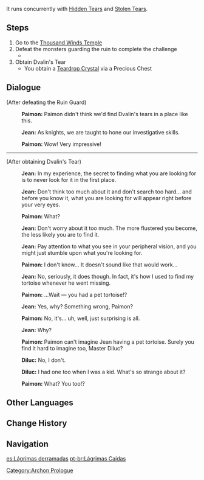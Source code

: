 {{Quest Infobox
|id            = 00380
|type          = Archon
|chapter       = Prologue
|actNum        = II
|act           = For a Tomorrow Without Tears
|part          = 11
|description   = The Holy Lyre is in poor condition, but you manage to restore some of its Anemo power by using [[Dvalin]]'s tears. To restore its full power, you will need to look for more tears.
|startLocation = [[Thousand Winds Temple]], [[Mondstadt]]
|prev          = State of the Holy Lyre der Himmel
|next          = Crystal Tears
|exp           = 250
|mora          = 6,000
|primogems     = 20
|other         = {{Card|Character EXP|3,125}}{{Card|Fine Enhancement Ore|7}}{{Card|Teardrop Crystal|1}}
|characters    = Diluc;Jean;Paimon;Traveler
|voiced        = yes
}}
{{TeyvatQuest|0|2|part=11}}
It runs concurrently with [[Hidden Tears]] and [[Stolen Tears]].

==Steps==
# Go to the [[Thousand Winds Temple]]
# Defeat the monsters guarding the ruin to complete the challenge
#* {{Enemy|Ruin Guard|x=1}}
# Obtain Dvalin's Tear
#* You obtain a [[Teardrop Crystal]] via a Precious Chest

==Dialogue==
{{dialogue start}}
;(After defeating the Ruin Guard)
:{{A|vo mdaq057 3 paimon 01.ogg}} '''Paimon:''' Paimon didn't think we'd find Dvalin's tears in a place like this.
:{{A|vo mdaq057 3 qin 01.ogg}} '''Jean:''' As knights, we are taught to hone our investigative skills.
:{{A|vo mdaq057 3 paimon 02.ogg}} '''Paimon:''' Wow! Very impressive!

----

;(After obtaining Dvalin's Tear)
:{{A|vo mdaq057 3 qin 02.ogg}} '''Jean:''' In my experience, the secret to finding what you are looking for is to never look for it in the first place.
:{{A|vo mdaq057 3 qin 03.ogg}} '''Jean:''' Don't think too much about it and don't search too hard... and before you know it, what you are looking for will appear right before your very eyes.
:{{A|vo mdaq057 3 paimon 03.ogg}} '''Paimon:''' What?
:{{A|vo mdaq057 3 qin 04.ogg}} '''Jean:''' Don't worry about it too much. The more flustered you become, the less likely you are to find it.
:{{A|vo mdaq057 3 qin 05.ogg}} '''Jean:''' Pay attention to what you see in your peripheral vision, and you might just stumble upon what you're looking for.
:{{A|vo mdaq057 3 paimon 04.ogg}} '''Paimon:''' I don't know... It doesn't sound like that would work...
:{{A|vo mdaq057 3 qin 06.ogg}} '''Jean:''' No, seriously, it does though. In fact, it's how I used to find my tortoise whenever he went missing.
:{{A|vo mdaq057 3 paimon 05.ogg}} '''Paimon:''' ...Wait &mdash; you had a pet tortoise!?
:{{A|vo mdaq057 3 qin 07.ogg}} '''Jean:''' Yes, why? Something wrong, Paimon?
:{{A|vo mdaq057 3 paimon 06.ogg}} '''Paimon:''' No, it's... uh, well, just surprising is all.
:{{A|vo mdaq057 3 qin 08.ogg}} '''Jean:''' Why?
:{{A|vo mdaq057 3 paimon 07.ogg}} '''Paimon:''' Paimon can't imagine Jean having a pet tortoise. Surely you find it hard to imagine too, Master Diluc?
:{{A|vo mdaq057 3 diluc 01.ogg}} '''Diluc:''' No, I don't.
:{{A|vo mdaq057 3 diluc 02.ogg}} '''Diluc:''' I had one too when I was a kid. What's so strange about it?
:{{A|vo mdaq057 3 paimon 08.ogg}} '''Paimon:''' What? You too!?
{{dialogue end}}

==Other Languages==
{{Other Languages
|en      = Fallen Tears
|zhs     = 遗落之泪
|zhs_rm  = Yíluò zhī Lèi
|zht     = 遺落之淚
|zht_rm  = Yíluò zhī Lèi
|zh_tl   = Fallen Lost Tears
|ja      = 紛失した涙
|ja_rm   = Funshitsu Shita Namida
|ja_tl   = Lost Tears
|ko      = 떨어진 눈물
|ko_rm   = 
|ko_tl   = 
|es      = Lágrimas derramadas
|es_tl   = Spilled Tears
|fr      = Larmes oubliées
|fr_tl   = Forgotten Tears
|ru      = Пролитые слёзы
|ru_tl   = 
|th      = น้ำตาที่เหลืออยู่
|th_rm   = Namta thiluea yu
|th_tl   = Remaining Tears
|vi      = Giọt Nước Mắt Bị Bỏ Quên
|vi_tl   = 
|de      = Vergossene Tränen
|de_tl   = Shed Tears
|id      = Air Mata Jatuh
|id_tl   = Fallen Tears
|pt      = Lágrimas Caídas
|pt_tl   = Fallen Tears
}}

==Change History==
{{Change History|1.0}}

==Navigation==
{{Archon Quest Navbox|chapter=Prologue}}
[[Category:Archon Prologue]]

[[es:Lágrimas derramadas]]
[[pt-br:Lágrimas Caídas]]